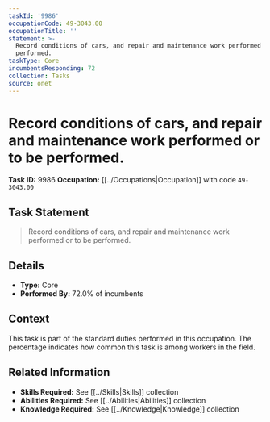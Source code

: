 ```yaml
---
taskId: '9986'
occupationCode: 49-3043.00
occupationTitle: ''
statement: >-
  Record conditions of cars, and repair and maintenance work performed or to be
  performed.
taskType: Core
incumbentsResponding: 72
collection: Tasks
source: onet
---
```

# Record conditions of cars, and repair and maintenance work performed or to be performed.

**Task ID:** 9986
**Occupation:** [[../Occupations|Occupation]] with code `49-3043.00`

## Task Statement

> Record conditions of cars, and repair and maintenance work performed or to be performed.

## Details

- **Type:** Core
- **Performed By:** 72.0% of incumbents

## Context

This task is part of the standard duties performed in this occupation. The percentage indicates how common this task is among workers in the field.

## Related Information

- **Skills Required:** See [[../Skills|Skills]] collection
- **Abilities Required:** See [[../Abilities|Abilities]] collection
- **Knowledge Required:** See [[../Knowledge|Knowledge]] collection
